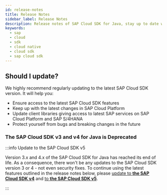 ```yaml
---
id: release-notes
title: Release Notes
sidebar_label: Release Notes
description: Release notes of SAP Cloud SDK for Java, stay up to date with the recent features, fixes, dependency updates and recommendedations.
keywords:
  - sap
  - cloud
  - sdk
  - cloud native
  - cloud sdk
  - sap cloud sdk
---
```



<!-- vale off -->


<div className="logo logo-java"> </div>

<MvnBadge />

## Should I update?

We highly recommend regularly updating to the latest SAP Cloud SDK version.
It will help you:

- Ensure access to the latest SAP Cloud SDK features
- Keep up with the latest changes in SAP Cloud Platform
- Update client libraries giving access to latest SAP services on SAP Cloud Platform and SAP S/4HANA
- Protect yourself from bugs and breaking changes in the future

### The SAP Cloud SDK v3 and v4 for Java is Deprecated

:::info Update to the SAP Cloud SDK v5

Version 3.x and 4.x of the SAP Cloud SDK for Java has reached its end of life.
As a consequence, there won't be any updates to the SAP Cloud SDK version 3 or 4 - not even security fixes.
To continue using the latest features outlined in the release notes below, please [update to **the SAP Cloud SDK v4**](/docs/java/v4/guides/4.0-upgrade) and [to **the SAP Cloud SDK v5**](https://sap.github.io/cloud-sdk/docs/java/guides/5.0-upgrade-steps).

:::

<!-- Copy and fill
## 4.xx.x - January 1, 2022

### Known issues

### Compatibility Notes

### New Functionality

### Improvements

### Fixed Issues
-->

<ReleaseNotes15To29 />

<ReleaseNotes0To14 />

